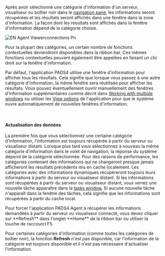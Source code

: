 Après avoir sélectionné une catégorie d'information d'un serveur, visualiseur ou boîtier noir dans le [navigation pane](https://pads4documentation.blob.core.windows.net/agent/Content/Main%20Window/Navigation%20pane.htm), les informations seront récupérées et les résultats seront affichés dans une fenêtre dans la zone d'information. La façon dont les résultats sont affichés dans la fenêtre d'information dépend de la catégorie choisie.

![EN Agent Viewerconnections Pn](/images/digital-signage/windows-applications/agent/main-window/EN-Agent-Viewerconnections.png)

Pour la plupart des catégories, un certain nombre de fonctions contextuelles deviendront disponibles dans la ribbon bar. Ces mêmes fonctions contextuelles peuvent également être appelées en faisant un clic droit sur la fenêtre d'information.

Par défaut, l'application PADS4 utilise une fenêtre d'information pour afficher tous les résultats. Cela signifie que lorsque vous passez à une autre catégorie d'information, la même fenêtre sera réutilisée pour afficher les résultats. Vous pouvez éventuellement ouvrir manuellement des fenêtres d'information supplémentaires comme décrit dans [Working with multiple windows](https://pads4documentation.blob.core.windows.net/agent/Content/Advanced%20features/Working%20with%20multiple%20windows.htm) ou utiliser les [View options](https://pads4documentation.blob.core.windows.net/agent/Content/Tools/Options/View%20options.htm) de l'application pour que le système ouvre automatiquement de nouvelles fenêtres d'information.

 

#### **Actualisation des données**

La première fois que vous sélectionnez une certaine catégorie d'information, l'information est toujours récupérée à partir du serveur ou visualiseur distant. Lorsque plus tard vous sélectionnez à nouveau la même catégorie d'information dans le volet de navigation, la réponse du système dépend de la catégorie sélectionnée. Pour des raisons de performance, les catégories contenant des informations qui ne changeront presque jamais afficheront les résultats précédents mis en cache localement. Les catégories avec des informations dynamiques récupéreront toujours leurs informations à partir du serveur ou visualiseur distant. Si les informations sont récupérées à partir du serveur ou visualiseur distant, vous verrez une nouvelle tâche apparaître dans la [tasks window.](https://pads4documentation.blob.core.windows.net/agent/Content/Main%20Window/Tasks.htm) Si aucune nouvelle tâche n'apparaît dans la fenêtre des tâches, cela signifie que les informations sont récupérées à partir du cache local.

<Note>
  Pour forcer l'application PADS4 Agent à récupérer les informations demandées à partir du serveur ou visualiseur connecté, vous devez cliquer sur **Refresh** dans l'onglet **Home** de la ribbon bar ou utiliser la touche de raccourci F5.
</Note>

Pour certaines catégories d'information (comme toutes les catégories de boîtier noir), la fonction **Refresh** n'est pas disponible, car l'information de la catégorie est toujours disponible et il n'est pas nécessaire d'actualiser l'information.
